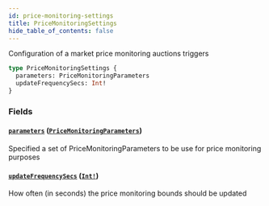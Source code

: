 ```yaml
---
id: price-monitoring-settings
title: PriceMonitoringSettings
hide_table_of_contents: false
---
```



Configuration of a market price monitoring auctions triggers

```graphql
type PriceMonitoringSettings {
  parameters: PriceMonitoringParameters
  updateFrequencySecs: Int!
}
```


### Fields

#### [`parameters`](#) ([`PriceMonitoringParameters`](/docs/mainnet/graphql/objects/price-monitoring-parameters))

Specified a set of PriceMonitoringParameters to be use for price monitoring purposes


#### [`updateFrequencySecs`](#) ([`Int!`](/docs/mainnet/graphql/scalars/int))

How often (in seconds) the price monitoring bounds should be updated




